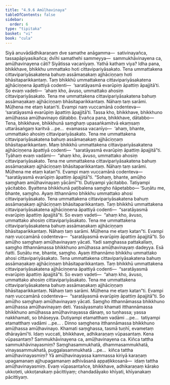 ```yaml
---
title: "4.9.6 Amūḷhavinaya"
tableOfContents: false
sidebar:
  order: 6
type: "tipitaka"
basket: "vi"
book: "cula"
---
```



<DynamicBreadcrumb />

<Division number="237" book="cula" e="ch" v="4" p="230">

<Paragraph number="974" book="cula">
Siyā anuvādādhikaraṇaṃ dve samathe anāgamma—  sativinayañca, tassapāpiyasikañca; dvīhi samathehi sammeyya—  sammukhāvinayena ca, amūḷhavinayena cāti? Siyātissa vacanīyaṃ. Yathā kathaṃ viya? Idha pana, bhikkhave, bhikkhu ummattako hoti cittavipariyāsakato. Tena ummattakena cittavipariyāsakatena bahuṃ assāmaṇakaṃ ajjhāciṇṇaṃ hoti bhāsitaparikkantaṃ. Taṃ bhikkhū ummattakena cittavipariyāsakatena ajjhāciṇṇena āpattiyā codenti—  ‘saratāyasmā evarūpiṃ āpattiṃ āpajjitā’ti. So evaṃ vadeti—  ‘ahaṃ kho, āvuso, ummattako ahosiṃ cittavipariyāsakato. Tena me ummattakena cittavipariyāsakatena bahuṃ assāmaṇakaṃ ajjhāciṇṇaṃ bhāsitaparikkantaṃ. Nāhaṃ taṃ sarāmi. Mūḷhena me etaṃ katan’ti. Evampi naṃ vuccamānā codenteva—  ‘saratāyasmā evarūpiṃ āpattiṃ āpajjitā’ti. Tassa kho, bhikkhave, bhikkhuno amūḷhassa amūḷhavinayo dātabbo. Evañca pana, bhikkhave, dātabbo—
</Paragraph>

<Paragraph number="975" book="cula">
Tena, bhikkhave, bhikkhunā saṃghaṃ upasaṅkamitvā ekaṃsaṃ uttarāsaṅgaṃ karitvā …pe…  evamassa vacanīyo—  ‘ahaṃ, bhante, ummattako ahosiṃ cittavipariyāsakato. Tena me ummattakena cittavipariyāsakatena bahuṃ assāmaṇakaṃ ajjhāciṇṇaṃ bhāsitaparikkantaṃ. Maṃ bhikkhū ummattakena cittavipariyāsakatena ajjhāciṇṇena āpattiyā codenti—  “saratāyasmā evarūpiṃ āpattiṃ āpajjitā”ti. Tyāhaṃ evaṃ vadāmi—  “ahaṃ kho, āvuso, ummattako ahosiṃ cittavipariyāsakato. Tena me ummattakena cittavipariyāsakatena bahuṃ assāmaṇakaṃ ajjhāciṇṇaṃ bhāsitaparikkantaṃ. Nāhaṃ taṃ sarāmi. Mūḷhena me etaṃ katan”ti. Evampi maṃ vuccamānā codenteva—  “saratāyasmā evarūpiṃ āpattiṃ āpajjitā”ti. “Sohaṃ, bhante, amūḷho saṃghaṃ amūḷhavinayaṃ yācāmī”’ti. Dutiyampi yācitabbo. Tatiyampi yācitabbo. Byattena bhikkhunā paṭibalena saṃgho ñāpetabbo—
</Paragraph>

<Paragraph number="976" book="cula">
‘Suṇātu me, bhante, saṃgho. Ayaṃ itthannāmo bhikkhu ummattako ahosi cittavipariyāsakato. Tena ummattakena cittavipariyāsakatena bahuṃ assāmaṇakaṃ ajjhāciṇṇaṃ bhāsitaparikkantaṃ. Taṃ bhikkhū ummattakena cittavipariyāsakatena ajjhāciṇṇena āpattiyā codenti—  “saratāyasmā evarūpiṃ āpattiṃ āpajjitā”ti. So evaṃ vadeti—  “ahaṃ kho, āvuso, ummattako ahosiṃ cittavipariyāsakato. Tena me ummattakena cittavipariyāsakatena bahuṃ assāmaṇakaṃ ajjhāciṇṇaṃ bhāsitaparikkantaṃ. Nāhaṃ taṃ sarāmi. Mūḷhena me etaṃ katan”ti. Evampi naṃ vuccamānā codenteva—  “saratāyasmā evarūpiṃ āpattiṃ āpajjitā”ti. So amūḷho saṃghaṃ amūḷhavinayaṃ yācati. Yadi saṃghassa pattakallaṃ, saṃgho itthannāmassa bhikkhuno amūḷhassa amūḷhavinayaṃ dadeyya. Esā ñatti.
</Paragraph>

<Paragraph number="977" book="cula">
Suṇātu me, bhante, saṃgho. Ayaṃ itthannāmo bhikkhu ummattako ahosi cittavipariyāsakato. Tena ummattakena cittavipariyāsakatena bahuṃ assāmaṇakaṃ ajjhāciṇṇaṃ bhāsitaparikkantaṃ. Taṃ bhikkhū ummattakena cittavipariyāsakatena ajjhāciṇṇena āpattiyā codenti—  “saratāyasmā evarūpiṃ āpattiṃ āpajjitā”ti. So evaṃ vadeti—  “ahaṃ kho, āvuso, ummattako ahosiṃ cittavipariyāsakato. Tena me ummattakena cittavipariyāsakatena bahuṃ assāmaṇakaṃ ajjhāciṇṇaṃ bhāsitaparikkantaṃ. Nāhaṃ taṃ sarāmi. Mūḷhena me etaṃ katan”ti. Evampi naṃ vuccamānā codenteva—  “saratāyasmā evarūpiṃ āpattiṃ āpajjitā”ti. So amūḷho saṃghaṃ amūḷhavinayaṃ yācati. Saṃgho itthannāmassa bhikkhuno amūḷhassa amūḷhavinayaṃ deti. Yassāyasmato khamati itthannāmassa bhikkhuno amūḷhassa amūḷhavinayassa dānaṃ, so tuṇhassa; yassa nakkhamati, so bhāseyya.
</Paragraph>

<Paragraph number="978" book="cula">
Dutiyampi etamatthaṃ vadāmi …pe…  tatiyampi etamatthaṃ vadāmi …pe… .
</Paragraph>

<Paragraph number="979" book="cula">
Dinno saṃghena itthannāmassa bhikkhuno amūḷhassa amūḷhavinayo. Khamati saṃghassa, tasmā tuṇhī, evametaṃ dhārayāmī’ti.
</Paragraph>

<Paragraph number="980" book="cula">
Idaṃ vuccati, bhikkhave, adhikaraṇaṃ vūpasantaṃ. Kena vūpasantaṃ? Sammukhāvinayena ca, amūḷhavinayena ca. Kiñca tattha sammukhāvinayasmiṃ? Saṃghasammukhatā, dhammasammukhatā, vinayasammukhatā, puggalasammukhatā …pe…  kiñca tattha amūḷhavinayasmiṃ? Yā amūḷhavinayassa kammassa kiriyā karaṇaṃ upagamanaṃ ajjhupagamanaṃ adhivāsanā appaṭikkosanā—  idaṃ tattha amūḷhavinayasmiṃ. Evaṃ vūpasantañce, bhikkhave, adhikaraṇaṃ kārako ukkoṭeti, ukkoṭanakaṃ pācittiyaṃ; chandadāyako khīyati, khīyanakaṃ pācittiyaṃ.
</Paragraph>
</Division>